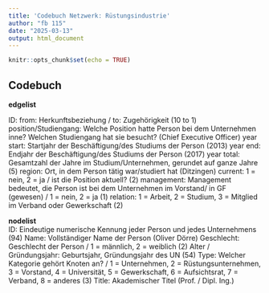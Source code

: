 ---
title: 'Codebuch Netzwerk: Rüstungsindustrie'
author: "fb 115"
date: "2025-03-13"
output: html_document
---

```{r setup, include=FALSE}
knitr::opts_chunk$set(echo = TRUE)
```

## Codebuch

**edgelist**		

ID:	from: Herkunftsbeziehung / to: Zugehörigkeit	(10 to 1)
position/Studiengang:	Welche Position hatte Person bei dem Unternehmen inne? Welchen Studiengang hat sie besucht?	(Chief Executive Officer)
year start:	Startjahr der Beschäftigung/des Studiums der Person 	(2013)
year end:	Endjahr der Beschäftigung/des Studiums der Person 	(2017)
year total:	Gesamtzahl der Jahre im Studium/Unternehmen, gerundet auf ganze Jahre	(5)
region:	Ort, in dem Person tätig war/studiert hat	(Ditzingen)
current:	1 = nein, 2 = ja / ist die Position aktuell?	(2)
management:	Management bedeutet, die Person ist bei dem Unternehmen im Vorstand/ in GF (gewesen) / 1 = nein, 2 = ja	(1)
relation:	1 = Arbeit, 2 = Studium, 3 = Mitglied im Verband oder Gewerkschaft (2)
		
**nodelist**		
ID:	Eindeutige numerische Kennung jeder Person und jedes Unternehmens	(94)
Name:	Vollständiger Name der Person	(Oliver Dörre)
Geschlecht:	Geschlecht der Person / 1 = männlich, 2 = weiblich	(2)
Alter / Gründungsjahr:	Geburtsjahr, Gründungsjahr des UN	(54)
Type:	 Welcher Kategorie gehört Knoten an? / 1 = Unternehmen, 2 = Rüstungsunternehmen, 3 = Vorstand, 4 = Universität, 5 = Gewerkschaft, 6 = Aufsichtsrat, 7 = Verband, 8 = anderes	(3)
Title:	Akademischer Titel	(Prof. / Dipl. Ing.)

